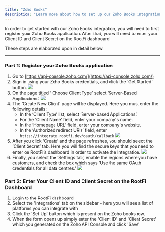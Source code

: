 ```yaml
---
title: "Zoho Books"
description: "Learn more about how to set up our Zoho Books integration."
---
```


In order to get started with our Zoho Books integration, you will need to first register your Zoho Books application. After that, you will need to enter your Client ID and Client Secret on the RootFi dashboard.

These steps are elaborated upon in detail below.

---

### Part 1: Register your Zoho Books application

1. Go to [https://api-console.zoho.com/](https://api-console.zoho.com/)
2. Sign in using your Zoho Books credentials, and click the ‘Get Started' button.
   ![](/images/b0f2355-image.png)
3. On the page titled ‘ Choose Client Type’ select ‘Server-Based Applications’.
   ![](/images/62fdbcb-image.png)
4. The ‘Create New Client’ page will be displayed. Here you must enter the following details:
   - In the ‘Client Type’ list, select ‘Server-based Applications’.
   - For the ‘Client Name’ field, enter your company's name.
   - In the ‘Homepage URL’ field, enter your company's website.
   - In the ‘Authorized redirect URIs’ field, enter `https://integrate.rootfi.dev/oauth/callback`
     ![](/images/bb7e7b1-image.png)
5. After you click ‘Create’ and the page refreshes, you should select the ‘Client Secret’ tab. Here you will find the secure keys that you need to enter on RootFi’s dashboard in order to activate the Integration.
   ![](/images/c2e3afb-image.png)
6. Finally, you select the ‘Settings tab’, enable the regions where you have customers, and check the box which says ‘Use the same OAuth credentials for all data centres.'
   ![](/images/26539e4-image.png)

### Part 2: Enter Your Client ID and Client Secret on the RootFi Dashboard

1. Login to the RootFi dashboard
2. Select the 'Integrations' tab on the sidebar - here you will see a list of platforms you can integrate with
3. Click the 'Set Up' button which is present on the Zoho books row.
4. When the form opens up simply enter the 'Client ID' and 'Client Secret' which you generated on the Zoho API Console and click 'Save'

